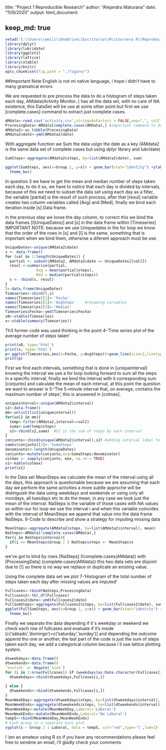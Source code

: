title: "Project 1 Reproducible Research"
author: "Alejandra Maturana"
date: "11/9/2020"
output: 
  html_document:

   keep_md: true
---

```r
setwd('C:\\Users\\emili\\OneDrive\\Escritorio\\R\\Coursera R\\Reproducible Research')
library(dplyr)
library(lubridate)
library(ggplot2)
library(lattice)
library(xtable)
library(knitr)
opts_chunk$set(fig.path = "./figure/")
```
##Important Note English is not mi native language, i hope i didn't have to many gramatical errors


We are requested to pre process the data to do a histogram of steps taken each day, AMdata(Activity Monitor..) has all the data set, with no care of NA existence, this DataSet will be use at some other point but first we use [complete.cases] command to extract just complete cases.


```r
AMdata<-read.csv('activity.csv',stringsAsFactors = FALSE,sep=",", colClasses = c('numeric',NA,"numeric")) 
ProcesingData<-AMdata[complete.cases(AMdata),] #important command to delete NA
AMdata2<-as_tibble(ProcesingData)
AMdata2$date<-ymd(AMdata2$date)
```
With aggregate function we Sum the data usign the date as a key (AMdata2 is the same data set of complete cases but using dplyr library and lubridate)

```r
SumSteps<-aggregate(AMdata2$steps, by=list(AMdata2$date), sum)
```


```r
ggplot(SumSteps, aes(x=Group.1, y=x)) + geom_bar(stat="identity") +ylab("Frequency") + xlab("Year and Month") +
  theme_bw() 
```

In question 3 we have to get the mean and median number of steps taken each day, to do it so, we have to notice that each day is divided by intervals, because of this we need to subset the data set using each day as a filter, the variable [partial] is the result of such process, after that [resul] variable creates two column variables called [Avg] and [Med], finally we bind each iteration inside [s] Data frame.

in the previous step we loose the day column, to correct this we bind the data frames [l(UniqueDates)] and [s]  in the data frame within [Timeseries]
IMPORTANT NOTE: because we use Uniquedates in the for loop we know that the order of the rows in [s] and [l] is the same, something that is important when we bind them, otherwise a diferent approach must be use.
```r
UniqueDates<-unique(AMdata2$date)
s <- data.frame()
for (val in 1:length(UniqueDates)) {
  partial <- subset(AMdata2, AMdata2$date == UniqueDates[[val]])
  resul <-summarise(partial,
              Avg = mean(partial$steps),
              Med = median(partial$steps))
  s <- rbind(s, resul)
}
l<-data.frame(UniqueDates)
Timeseries<-cbind(l,s)
names(Timeseries)[1]<-'Fecha'
names(Timeseries)[2]<-'AvgSteps'    #renaming variables
names(Timeseries)[3]<-'Median'
Timeseries$Fecha<-ymd(Timeseries$Fecha)
x0<-xtable(Timeseries)
x<-xtable(summary(Timeseries))
```

Th3 former code was used thinking in the point 4-'Time series plot of the average number of steps taken'

```r
print(x0, type='html')
print(x, type='html')
p<-ggplot(Timeseries,aes(x=Fecha, y=AvgSteps))+geom_line(size=2,linetype=1,col = "blue")+geom_point(size=3)
print(p)
```

First we find each intervals, something that is done in [uniqueinterval] knowing the interval we use a for loop looking forward to sum all the steps in a specific interval, finally we bind the interval with it corresponding sum [conjunto] and calculate the mean of each interval, at this point the question we want to answer is 5-'The 5-minute interval that, on average, contains the maximum number of steps', this is answered in [colmax].

```r
uniqueinterval<-unique(AMdata2$interval)
s2<-data.frame()
mm<-unlist(list(uniqueinterval))
for(val2 in mm){
  temp<-filter(AMdata2,interval==val2)
  suma<-sum(temp$steps)
  s2<-rbind(s2,suma)  #S2 is the sum of steps by each interval 
}
conjunto<-cbind(unique(AMdata2$interval),s2) #adding interval label to their sum of steps
names(conjunto)[2]<-'SumaSteps'
denominator<-length(UniqueDates)
conjunto<-mutate(conjunto,avg=SumaSteps/denominator)
colmax <- sapply(conjunto, max, na.rm = TRUE)
x1<-kable(colmax)
print(x1)
```

In the Data set MeanSteps we calculate the mean of the interval using all the days, this approach is questionable because we are assuming that each day we perform the same activities a more subtle approche will be distinguish the data using weekdays and weekends or using only all mondays, all tuesdays etc to do the mean, in any case we took just the mean of the interval. NaSteps is the variable of those cases with NA values so within our for loop we use the interval i and when this variable coincides with the interval of MeanSteps we append that value into the data frame NaSteps. 
6-Code to describe and show a strategy for imputing missing data

```r
MeanSteps<-aggregate(AMdata2$steps, by=list(AMdata2$interval), mean)
NaSteps<-AMdata[!complete.cases(AMdata),]
for(i in NaSteps$interval){
  if(i == MeanSteps$Group.1 ) NaSteps$steps <- MeanSteps$x
}
```

we've got to bind by rows [NaSteps] (!complete.cases(AMdata)) with [ProcessingData] (complete.cases(AMdata)) this two data sets are disjoint due to [!] so there is no way we replace or duplicate an existing value.

Using the complete data set we plot 7-'Histogram of the total number of steps taken each day after missing values are imputed'

```r
Fullcases<-rbind(NaSteps,ProcesingData)
Fullcases2<-tbl_df(Fullcases)
Fullcases2$date<-ymd(Fullcases2$date)
FullSumSteps<-aggregate(Fullcases2$steps, by=list(Fullcases2$date), sum)
ggplot(FullSumSteps, aes(x=Group.1, y=x)) + geom_bar(stat="identity") +ylab("Frequency") + xlab("Year and Month") +
  theme_bw() 
```


Finally we separate the data depending if it´s weekday or weekend we check each row of fullcases and evaluate if it's inside [c('sábado','domingo')=c('saturday','sunday')] and depending the outcome append tho one or another, the last part of the code is just the sum of steps taken each day, we add a categorical column because i´ll use lattice plotting system.


```r
dtweekdays<-data.frame()
dtweekends<-data.frame()
`%notin%` <- Negate(`%in%`)
for (i in 1:nrow(Fullcases)) if (weekdays(as.Date.character(Fullcases[i,2])) %notin% c('sábado','domingo')){
  dtweekdays<-rbind(dtweekdays,Fullcases[i,])
  
} else {
  dtweekends<-rbind(dtweekends,Fullcases[i,])
}
MeanWeekDay<-aggregate(dtweekdays$steps, by=list(dtweekdays$interval), sum)
MeanWeekEnds<-aggregate(dtweekends$steps, by=list(dtweekends$interval), sum)
MeanWeekDay<-mutate(MeanWeekDay,Laboral='Laboral')
MeanWeekEnds<-mutate(MeanWeekEnds,Laboral='No Laboral')
temp5<-rbind(MeanWeekDay,MeanWeekEnds)
# Each group in a separate mini plot
xyplot(x ~ Group.1 | Laboral, data = temp5, col="red",type='l',lwd=2)
```


I 'am an amateur  using R so if you have any recommendations please feel free to sendme an email, i'll gladly check your comments
